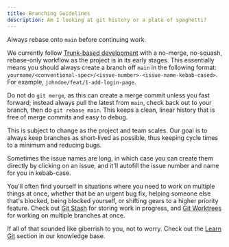 ```yaml
---
title: Branching Guidelines
description: Am I looking at git history or a plate of spaghetti?
---
```


<Callout>Always rebase onto `main` before continuing work.</Callout>

We currently follow [Trunk-based development](https://tilburgsciencehub.com/topics/automation/version-control/advanced-git/git-branching-strategies/) with a no-merge, no-squash, rebase-only workflow as the project is in its early stages. This essentially means you should always create a branch off `main` in the following format:
`yourname/<conventional-spec>/<issue-number>-<issue-name-kebab-cased>`. For example, `johndoe/feat/1-add-login-page`.

Do not do `git merge`, as this can create a merge commit unless you fast forward; instead always pull the latest from `main`, check back out to your branch, then do `git rebase main`.
This keeps a clean, linear history that is free of merge commits and easy to debug.

This is subject to change as the project and team scales. Our goal is to always keep branches as short-lived as possible, thus keeping cycle times to a minimum and reducing bugs.

Sometimes the issue names are long, in which case you can create them directly by clicking on an issue, and it'll autofill the issue number and name for you in kebab-case.

You'll often find yourself in situations where you need to work on multiple things at once, whether that be an urgent bug fix, helping someone else that's blocked, being blocked yourself, or shifting gears to a higher priority feature. Check out [Git Stash](https://git-scm.com/docs/git-stash) for storing work in progress, and [Git Worktrees](https://git-scm.com/docs/git-worktree) for working on multiple branches at once.

If all of that sounded like giberrish to you, not to worry. Check out the [Learn Git](knowledge-base#-learn-git) section in our knowledge base.
